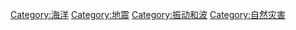 {{Commons category|Tsunamis}}

[[Category:海洋|Category:海洋]]
[[Category:地震|Category:地震]]
[[Category:振动和波|Category:振动和波]]
[[Category:自然灾害|Category:自然灾害]]